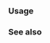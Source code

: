 {{cpp/keyword/title|{{tt|auto}}}}
{{cpp/keyword/navbar}}

===Usage===
{{rev begin}}
{{rev|until=c++11|
* [[cpp/language/storage duration|Automatic storage duration specifier]]
}}
{{rev|since=c++11|
* [[cpp/language/auto|{{tt|auto}} placeholder type specifier]]
* [[cpp/language/function|Function declaration]] with trailing return type
}}
{{rev|since=c++17|
* [[cpp/language/structured binding|Structured binding declaration]]
}}
{{rev|since=c++20|
* {{ls|cpp/language/function template#Abbreviated function template}}
}}
{{rev|since=c++23|
* [[cpp/language/explicit cast|Explicit cast to a prvalue copy]]
}}
{{rev end}}

===See also===
{{rev begin}}
{{rev|since=c++14|
* [[cpp/keyword/decltype|{{tt|decltype}}]] {{petty|({{c/core|decltype(auto)}})}}
}}
{{rev|until=c++17|
* [[cpp/keyword/register|{{tt|register}}]] {{petty|(Automatic storage duration specifier)}}
}}
{{rev end}}

{{langlinks|de|es|fr|it|ja|pt|ru|zh}}